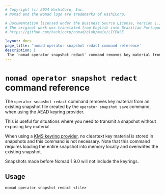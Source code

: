 ```yaml
---
# Copyright (c) 2024 HashiCorp, Inc.
# Nomad and the Nomad logo are trademarks of HashiCorp.

# Documentation licensed under the Business Source License, Version 1.1.
# The original work was translated from English into Brazilian Portuguese.
# https://github.com/hashicorp/nomad/blob/main/LICENSE

layout: docs
page_title: 'nomad operator snapshot redact command reference'
description: |
 The `nomad operator snapshot redact` command removes key material from an existing snapshot file created by the `operator snapshot save` command so you can transmit a snapshot without exposing key material.
---
```


# `nomad operator snapshot redact` command reference

The `operator snapshot redact` command removes key material from an existing
snapshot file created by the `operator snapshot save` command, when using the
AEAD keyring provider.

This is useful for situations where you need to transmit a snapshot without
exposing key material.

<Warning>

When using a [KMS keyring provider][], no cleartext key material is stored in
snapshots and this command is not necessary. Note that this command requires
loading the entire snapshot into memory locally and overwrites the existing
snapshot.

Snapshots made before Nomad 1.9.0 will not include the keyrings.

</Warning>

## Usage

```plaintext
nomad operator snapshot redact <file>
```


[KMS keyring provider]: /nomad/docs/configuration/keyring
